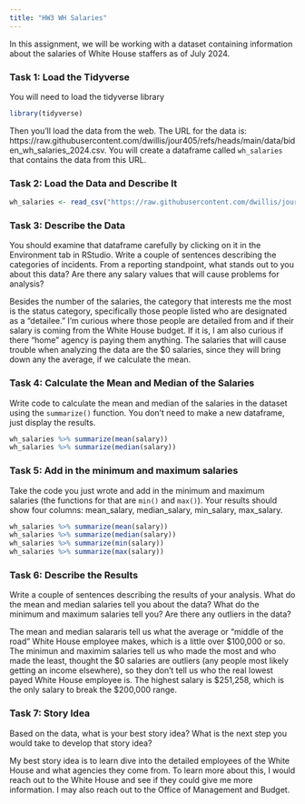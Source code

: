 ```yaml
---
title: "HW3 WH Salaries"
---
```


In this assignment, we will be working with a dataset containing information about the salaries of White House staffers as of July 2024.

### Task 1: Load the Tidyverse

You will need to load the tidyverse library

```r
library(tidyverse)
```

Then you'll load the data from the web. The URL for the data is: https://raw.githubusercontent.com/dwillis/jour405/refs/heads/main/data/biden_wh_salaries_2024.csv. You will create a dataframe called `wh_salaries` that contains the data from this URL.

### Task 2: Load the Data and Describe It

```r
wh_salaries <- read_csv("https://raw.githubusercontent.com/dwillis/jour405/refs/heads/main/data/biden_wh_salaries_2024.csv")
```
### Task 3: Describe the Data

You should examine that dataframe carefully by clicking on it in the Environment tab in RStudio. Write a couple of sentences describing the categories of incidents. From a reporting standpoint, what stands out to you about this data? Are there any salary values that will cause problems for analysis?

Besides the number of the salaries, the category that interests me the most is the status category, specifically those people listed who are designated as a "detailee." I'm curious where those people are detailed from and if their salary is coming from the White House budget. If it is, I am also curious if there "home" agency is paying them anything. The salaries that will cause trouble when analyzing the data are the $0 salaries, since they will bring down any the average, if we calculate the mean. 

### Task 4: Calculate the Mean and Median of the Salaries

Write code to calculate the mean and median of the salaries in the dataset using the `summarize()` function. You don't need to make a new dataframe, just display the results.

```r
wh_salaries %>% summarize(mean(salary))
wh_salaries %>% summarize(median(salary))
```

### Task 5: Add in the minimum and maximum salaries

Take the code you just wrote and add in the minimum and maximum salaries (the functions for that are `min()` and `max()`). Your results should show four columns: mean_salary, median_salary, min_salary, max_salary.

```r
wh_salaries %>% summarize(mean(salary))
wh_salaries %>% summarize(median(salary))
wh_salaries %>% summarize(min(salary))
wh_salaries %>% summarize(max(salary))
```

### Task 6: Describe the Results

Write a couple of sentences describing the results of your analysis. What do the mean and median salaries tell you about the data? What do the minimum and maximum salaries tell you? Are there any outliers in the data?

The mean and median salararis tell us what the average or "middle of the road" White House employee makes, which is a little over $100,000 or so. The minimun and maximim salaries tell us who made the most and who made the least, thought the $0 salaries are outliers (any people most likely getting an income elsewhere), so they don't tell us who the real lowest payed White House employee is. The highest salary is $251,258, which is the only salary to break the $200,000 range. 

### Task 7: Story Idea

Based on the data, what is your best story idea? What is the next step you would take to develop that story idea?

My best story idea is to learn dive into the detailed employees of the White House and what agencies they come from. To learn more about this, I would reach out to the White House and see if they could give me more information. I may also reach out to the Office of Management and Budget. 
